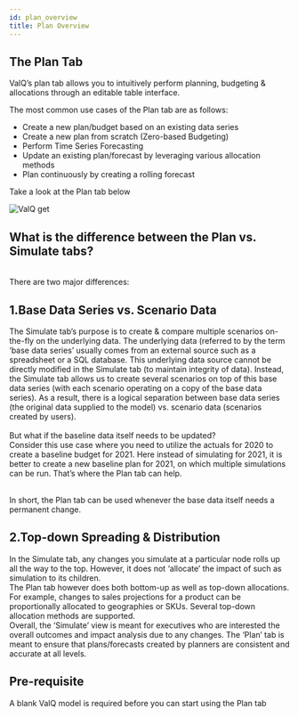 ```yaml
---
id: plan_overview
title: Plan Overview
---
```


## The Plan Tab

<div style={{textAlign: 'justify'}}>
ValQ’s plan tab allows you to intuitively perform planning, budgeting & allocations through an editable table interface.
</ div> <br />

The most common use cases of the Plan tab are as follows:
 - Create a new plan/budget based on an existing data series
 - Create a new plan from scratch (Zero-based Budgeting)
 - Perform Time Series Forecasting
 - Update an existing plan/forecast by leveraging various allocation methods
 - Plan continuously by creating a rolling forecast

Take a look at the Plan tab below
<div style={{textAlign: 'center'}}>
  <Zoom>
<img alt="ValQ get" src={useBaseUrl('/doc-images/plan/plan28.png')} />
  </Zoom>
</div>

## What is the difference between the Plan vs. Simulate tabs?
 <br /> 
There are two major differences:

## 1.Base Data Series vs. Scenario Data

<div style={{textAlign: 'justify'}}>
The Simulate tab’s purpose is to create & compare multiple scenarios on-the-fly on the underlying data. The underlying data (referred to by the term ‘base data series’
usually comes from an external source such as a spreadsheet or a SQL database. This underlying data source cannot be directly modified in the Simulate tab 
(to maintain integrity of data). Instead, the Simulate tab allows us to create several scenarios on top of this base data series (with each scenario operating 
on a copy of the base data series). As a result, there is a logical separation between base data series (the original data supplied to the model) vs. scenario data 
(scenarios created by users).
</div> <br />

<div style={{textAlign: 'justify'}}>
But what if the baseline data itself needs to be updated? <br />
Consider this use case where you need to utilize the actuals for 2020 to create a baseline budget for 2021. Here instead of simulating for 2021, it is better 
to create a new baseline plan for 2021, on which multiple simulations can be run. That’s where the Plan tab can help.
</div> <br />

In short, the Plan tab can be used whenever the base data itself needs a permanent change. 

## 2.Top-down Spreading & Distribution

<div style={{textAlign: 'justify'}}>
In the Simulate tab, any changes you simulate at a particular node rolls up all the way to the top. However, it does not ‘allocate’ the impact of such as 
simulation to its children.
</ div> <br />

<div style={{textAlign: 'justify'}}>
The Plan tab however does both bottom-up as well as top-down allocations. For example, changes to sales projections for a product can be proportionally allocated to
geographies or SKUs. Several top-down allocation methods are supported.
</ div> <br />

<div style={{textAlign: 'justify'}}>
Overall, the ‘Simulate’ view is meant for executives who are interested the overall outcomes and impact analysis due to any changes. 
The ‘Plan’ tab is meant to ensure that plans/forecasts created by planners are consistent and accurate at all levels.
</ div>

## Pre-requisite

A blank ValQ model is required before you can start using the Plan tab




